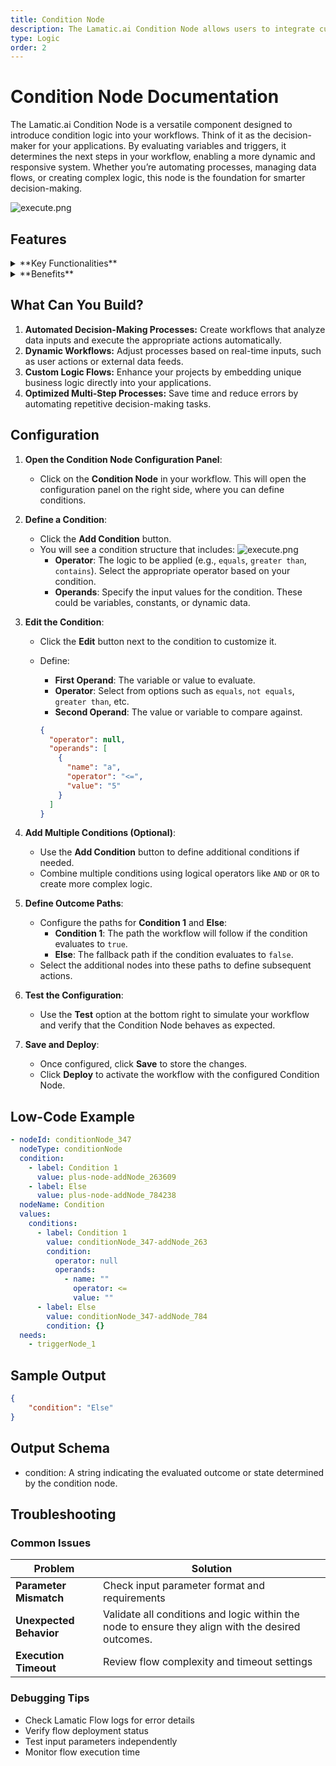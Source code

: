 ```yaml
---
title: Condition Node
description: The Lamatic.ai Condition Node allows users to integrate custom logic into their workflows with ease.
type: Logic
order: 2
---
```


# Condition Node Documentation

The Lamatic.ai Condition Node is a versatile component designed to introduce condition logic into your workflows. Think of it as the decision-maker for your applications. By evaluating variables and triggers, it determines the next steps in your workflow, enabling a more dynamic and responsive system. Whether you’re automating processes, managing data flows, or creating complex logic, this node is the foundation for smarter decision-making.

![execute.png](./img/condition/condition-node.png)

## Features

<details>
  <summary>**Key Functionalities**</summary>
  1. **User-Friendly Interface:** Intuitive drag-and-drop design for building flows
  without coding expertise. 1. **Event Triggering:** Define conditions that react
  to real-time events, ensuring dynamic responses. 1. **Dynamic Input Handling:**
  Incorporate variables and real-time data to create adaptive flows. 1. **Multi-Step
  Optimization:** Streamline lengthy flows by dynamically adjusting based on the
  outcomes of each step.
</details>

<details>
  <summary>**Benefits**</summary>
  1. **Enhanced Decision-Making:** Automate complex logic with ease, reducing manual
  intervention. 1. **Increased Efficiency:** Adapt flows to real-time changes, ensuring
  processes remain optimized. 1. **Reduced Errors:** Automate repetitive decision-making
  tasks to minimize human error. 1. **Improved Scalability:** Build reusable and
  adaptable flow components for diverse applications.
</details>

## What Can You Build?

1. **Automated Decision-Making Processes:** Create workflows that analyze data inputs and execute the appropriate actions automatically.
1. **Dynamic Workflows:** Adjust processes based on real-time inputs, such as user actions or external data feeds.
1. **Custom Logic Flows:** Enhance your projects by embedding unique business logic directly into your applications.
1. **Optimized Multi-Step Processes:** Save time and reduce errors by automating repetitive decision-making tasks.

## Configuration

1. **Open the Condition Node Configuration Panel**:

   - Click on the **Condition Node** in your workflow. This will open the configuration panel on the right side, where you can define conditions.

2. **Define a Condition**:

   - Click the **Add Condition** button.
   - You will see a condition structure that includes:
     ![execute.png](./img/condition/condition-setup.png)
     - **Operator**: The logic to be applied (e.g., `equals`, `greater than`, `contains`). Select the appropriate operator based on your condition.
     - **Operands**: Specify the input values for the condition. These could be variables, constants, or dynamic data.

3. **Edit the Condition**:

   - Click the **Edit** button next to the condition to customize it.
   - Define:

     - **First Operand**: The variable or value to evaluate.
     - **Operator**: Select from options such as `equals`, `not equals`, `greater than`, etc.
     - **Second Operand**: The value or variable to compare against.

     ```json
     {
       "operator": null,
       "operands": [
         {
           "name": "a",
           "operator": "<=",
           "value": "5"
         }
       ]
     }
     ```

4. **Add Multiple Conditions (Optional)**:

   - Use the **Add Condition** button to define additional conditions if needed.
   - Combine multiple conditions using logical operators like `AND` or `OR` to create more complex logic.

5. **Define Outcome Paths**:

   - Configure the paths for **Condition 1** and **Else**:
     - **Condition 1**: The path the workflow will follow if the condition evaluates to `true`.
     - **Else**: The fallback path if the condition evaluates to `false`.
   - Select the additional nodes into these paths to define subsequent actions.

6. **Test the Configuration**:

   - Use the **Test** option at the bottom right to simulate your workflow and verify that the Condition Node behaves as expected.

7. **Save and Deploy**:
   - Once configured, click **Save** to store the changes.
   - Click **Deploy** to activate the workflow with the configured Condition Node.

## Low-Code Example

```yaml
- nodeId: conditionNode_347
  nodeType: conditionNode
  condition:
    - label: Condition 1
      value: plus-node-addNode_263609
    - label: Else
      value: plus-node-addNode_784238
  nodeName: Condition
  values:
    conditions:
      - label: Condition 1
        value: conditionNode_347-addNode_263
        condition:
          operator: null
          operands:
            - name: ""
              operator: <=
              value: ""
      - label: Else
        value: conditionNode_347-addNode_784
        condition: {}
  needs:
    - triggerNode_1
```

## Sample Output

```json
{
    "condition": "Else"
}
```
## Output Schema

- condition: A string indicating the evaluated outcome or state determined by the condition node.

## Troubleshooting

### Common Issues

| **Problem**             | **Solution**                                                                                      |
| ----------------------- | ------------------------------------------------------------------------------------------------- |
| **Parameter Mismatch**  | Check input parameter format and requirements                                                     |
| **Unexpected Behavior** | Validate all conditions and logic within the node to ensure they align with the desired outcomes. |
| **Execution Timeout**   | Review flow complexity and timeout settings                                                       |

### Debugging Tips

- Check Lamatic Flow logs for error details
- Verify flow deployment status
- Test input parameters independently
- Monitor flow execution time
